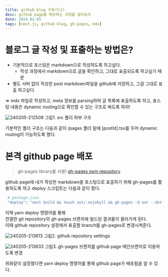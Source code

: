 ```yaml
---
title: github blog 구축기(2)
desc: github page를 배포하는 과정을 알아보자
date: 2024.02.05
tags: [next.js, github blog, gh-pages, mdx]
---
```


# 블로그 글 작성 및 표출하는 방법은?

- 기본적으로 포스팅은 markdown으로 작성하도록 하고싶다.
  - 작성 과정에서 markdown으로 글을 확인하고, 그대로 표출되도록 하고싶기 때문
- 별도 서버 없이 작성한 post markdown파일을 github에 저장하고, 그걸 그대로 표출 하고싶다.

=> mdx 파일로 작성하고, meta 정보를 parsing하여 글 목록에 표출하도록 하고, 표스팅 내용은 dynamic routing으로 확인할 수 있는 구조로 짜도록 하자!

![240205-212509](/posts/2024-02-05/240205-212509.png)
그림1. src 폴더 하부 구조

기본적인 폴더 구조는 다음과 같이
/pages 폴더 밑에 [postId].tsx를 두어 dynamic routing이 가능하도록 했다.

# 본격 github page 배포

> gh-pages library를 사용!
> [gh-pages npm repository](https://www.npmjs.com/package/gh-pages)

github page에 내가 작성한 markdown을 포스팅으로 표출하기 위해
gh-pages를 활용하도록 하고 deploy 스크립트는 다음과 같이 짰다.

```bash
 # package.json
 "deploy": "next build && touch out/.nojekyll && gh-pages -d out --dotfiles",
```

이제 yarn deploy 명령어를 통해  
 연결한 git repository의 gh-pages 브랜치에 빌드된 결과물이 올라가게 된다.  
 이때 github repository 설정에서 표출할 branch를 gh-pages로 변경시켜준다.

![240205-213613](/posts/2024-02-05/240205-213613.png)
그림2. github repository settings

![240205-213633](/posts/2024-02-05/240205-213633.png)
그림3. gh-pages 브랜치를 github page 메인브랜치로 이용하도록 변경

위와같이 설정했다면
yarn deploy 명령어를 통해 github page가 배포됨을 알 수 있다.
